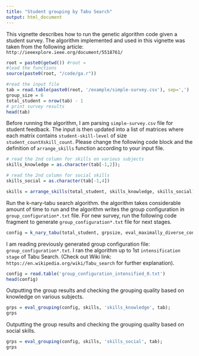 ```yaml
---
title: "Student grouping by Tabu Search"
output: html_document
---
```


This vignette describes how to run the genetic algorithm code given a student survey. The algorithm implemented and used in this vignette was taken from the following article: `http://ieeexplore.ieee.org/document/5518761/`

```r
root = paste0(getwd()) #root = 
#load the functions
source(paste0(root, "/code/ga.r"))

```


```r
#read the input file
tab = read.table(paste0(root, '/example/simple-survey.csv'), sep=',')
group_size = 6
total_student = nrow(tab) - 1
# print survey results
head(tab)
```


Before running the algorithm, I am parsing `simple-survey.csv` file for student feedback. The input is then updated into a list of matrices where each matrix contains `student-skill-level` of size `student_countXskill_count`. Please change the following code block and the definition of `arrange_skills` function according to your input file. 
```r
# read the 2nd column for skills on various subjects
skills_knowledge = as.character(tab[-1,2]); 

# read the 2nd column for social skills
skills_social = as.character(tab[-1,4])

skills = arrange_skills(total_student, skills_knowledge, skills_social)
```


Run the k-nary-tabu search algorithm. the algorithm takes considerable amount of time to run and the algorithm writes the group configuration in `group_configuration*.txt` file. For new survey, run the following code fragment to generate `group_configuration*.txt` file for next stages.
```r
config = k_nary_tabu(total_student, grpsize, eval_maximally_diverse_config, skills)
```


I am reading previously generated group configuration file: `group_configuration*.txt`. I ran the algorithm up to 1st `intensification stage` of Tabu Search. (Check out Wiki link: `https://en.wikipedia.org/wiki/Tabu_search` for further explanation).
```r
config = read.table('group_configuration_intensified_0.txt')
head(config)
```

Outputting the group results and checking the grouping quality based on knowledge on various subjects.
```r
grps = eval_grouping(config, skills, 'skills_knowledge', tab); 
grps

```

Outputting the group results and checking the grouping quality based on social skills.
```r
grps = eval_grouping(config, skills, 'skills_social', tab); 
grps

```
